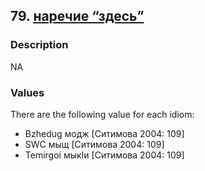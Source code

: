 ## 79. <a href =  'https://agricolamz.github.io/The_Circassian_Isoglosses_Database/79.html'>наречие "здесь"</a>
### Description

NA


### Values
There are the following value for each idiom:

* Bzhedug модж [Ситимова 2004: 109]
* SWC мыщ [Ситимова 2004: 109]
* Temirgoi мыкIи [Ситимова 2004: 109]

